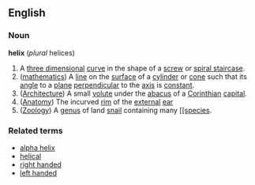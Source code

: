 ==English==
===Noun===
'''helix''' (''plural'' helices)
{{wikipedia}}
#A [[three dimensional]] [[curve]] in the shape of a [[screw]] or [[spiral staircase]].
#([[mathematics]]) A [[line]] on the [[surface]] of a [[cylinder]] or [[cone]] such that its [[angle]] to a [[plane]] [[perpendicular]] to the [[axis]] is [[constant]].
#([[Architecture]]) A small [[volute]] under the [[abacus]] of a [[Corinthian]] [[capital]].
#([[Anatomy]]) The incurved [[rim]] of the [[external]] [[ear]]
#([[Zoology]]) A [[genus]] of land [[snail]] containing many [[[[species]].
===Related terms===
* [[alpha helix]]
* [[helical]]
* [[right handed]]
* [[left handed]]